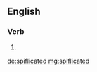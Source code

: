 ==English==

===Verb===
{{head|en|verb form}}

# {{en-past of|spiflicate}}

[[de:spiflicated]]
[[mg:spiflicated]]